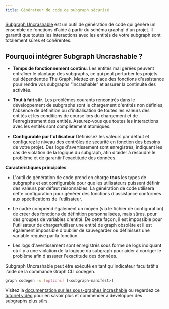 ```yaml
---
title: Générateur de code de subgraph sécurisé
---
```


[Subgraph Uncrashable](https://float-capital.github.io/float-subgraph-uncrashable/) est un outil de génération de code qui génère un ensemble de fonctions d'aide à partir du schéma graphql d'un projet. Il garantit que toutes les interactions avec les entités de votre subgraph sont totalement sûres et cohérentes.

## Pourquoi intégrer Subgraph Uncrashable ?

- **Temps de fonctionnement continu**. Les entités mal gérées peuvent entraîner le plantage des subgraphs, ce qui peut perturber les projets qui dépendentde The Graph. Mettez en place des fonctions d'assistance pour rendre vos subgraphs “incrashable” et assurer la continuité des activités.

- **Tout à fait sûr**. Les problèmes courants rencontrés dans le développement de subgraphs sont le chargement d'entités non définies, l'absence de définition ou d'initialisation de toutes les valeurs des entités et les conditions de course lors du chargement et de l'enregistrement des entités. Assurez-vous que toutes les interactions avec les entités sont complètement atomiques.

- **Configurable par l'utilisateur** Définissez les valeurs par défaut et configurez le niveau des contrôles de sécurité en fonction des besoins de votre projet. Des logs d'avertissement sont enregistrés, indiquant les cas de violation de la logique du subgraph, afin d'aider à résoudre le problème et de garantir l'exactitude des données.

**Caractéristiques principales**

- L'outil de génération de code prend en charge **tous** les types de subgraphs et est configurable pour que les utilisateurs puissent définir des valeurs par défaut raisonnables. La génération de code utilisera cette configuration pour générer des fonctions d'assistance conformes aux spécifications de l'utilisateur.

- Le cadre comprend également un moyen (via le fichier de configuration) de créer des fonctions de définition personnalisées, mais sûres, pour des groupes de variables d'entité. De cette façon, il est impossible pour l'utilisateur de charger/utiliser une entité de graph obsolète et il est également impossible d'oublier de sauvegarder ou définissez une variable requise par la fonction.

- Les logs d'avertissement sont enregistrés sous forme de logs indiquant où il y a une violation de la logique du subgraph pour aider à corriger le problème afin d'assurer l'exactitude des données.

Subgraph Uncrashable peut être exécuté en tant qu'indicateur facultatif à l'aide de la commande Graph CLI codegen.

```sh
graph codegen -u [options] [<subgraph-manifest>]
```

Visitez la [documentation sur les sous-graphes incrashable](https://float-capital.github.io/float-subgraph-uncrashable/docs/) ou regardez ce [tutoriel vidéo](https://float-capital.github.io/float-subgraph-uncrashable/docs/tutorial) pour en savoir plus et commencer à développer des subgraphs plus sûrs.
